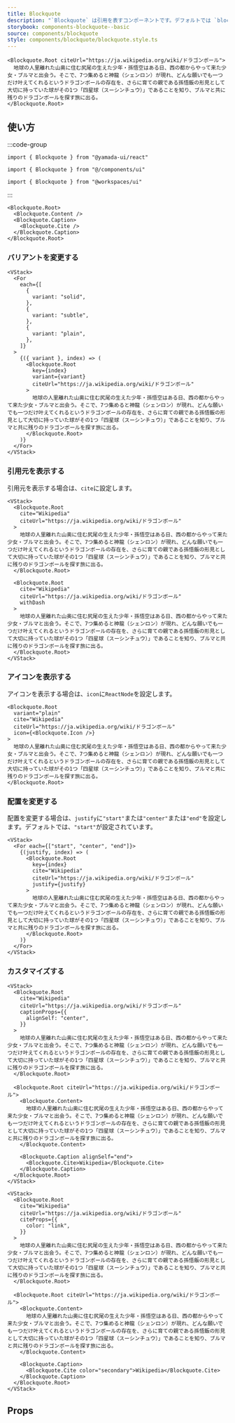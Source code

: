 ```yaml
---
title: Blockquote
description: "`Blockquote` は引用を表すコンポーネントです。デフォルトでは `blockquote` 要素をレンダリングします。"
storybook: components-blockquote--basic
source: components/blockquote
style: components/blockquote/blockquote.style.ts
---
```


```tsx preview
<Blockquote.Root citeUrl="https://ja.wikipedia.org/wiki/ドラゴンボール">
  地球の人里離れた山奥に住む尻尾の生えた少年・孫悟空はある日、西の都からやって来た少女・ブルマと出会う。そこで、7つ集めると神龍（シェンロン）が現れ、どんな願いでも一つだけ叶えてくれるというドラゴンボールの存在を、さらに育ての親である孫悟飯の形見として大切に持っていた球がその1つ「四星球（スーシンチュウ）」であることを知り、ブルマと共に残りのドラゴンボールを探す旅に出る。
</Blockquote.Root>
```

## 使い方

:::code-group

```tsx [package]
import { Blockquote } from "@yamada-ui/react"
```

```tsx [alias]
import { Blockquote } from "@/components/ui"
```

```tsx [monorepo]
import { Blockquote } from "@workspaces/ui"
```

:::

```tsx
<Blockquote.Root>
  <Blockquote.Content />
  <Blockquote.Caption>
    <Blockquote.Cite />
  </Blockquote.Caption>
</Blockquote.Root>
```

### バリアントを変更する

```tsx preview
<VStack>
  <For
    each={[
      {
        variant: "solid",
      },
      {
        variant: "subtle",
      },
      {
        variant: "plain",
      },
    ]}
  >
    {({ variant }, index) => (
      <Blockquote.Root
        key={index}
        variant={variant}
        citeUrl="https://ja.wikipedia.org/wiki/ドラゴンボール"
      >
        地球の人里離れた山奥に住む尻尾の生えた少年・孫悟空はある日、西の都からやって来た少女・ブルマと出会う。そこで、7つ集めると神龍（シェンロン）が現れ、どんな願いでも一つだけ叶えてくれるというドラゴンボールの存在を、さらに育ての親である孫悟飯の形見として大切に持っていた球がその1つ「四星球（スーシンチュウ）」であることを知り、ブルマと共に残りのドラゴンボールを探す旅に出る。
      </Blockquote.Root>
    )}
  </For>
</VStack>
```

### 引用元を表示する

引用元を表示する場合は、`cite`に設定します。

```tsx preview
<VStack>
  <Blockquote.Root
    cite="Wikipedia"
    citeUrl="https://ja.wikipedia.org/wiki/ドラゴンボール"
  >
    地球の人里離れた山奥に住む尻尾の生えた少年・孫悟空はある日、西の都からやって来た少女・ブルマと出会う。そこで、7つ集めると神龍（シェンロン）が現れ、どんな願いでも一つだけ叶えてくれるというドラゴンボールの存在を、さらに育ての親である孫悟飯の形見として大切に持っていた球がその1つ「四星球（スーシンチュウ）」であることを知り、ブルマと共に残りのドラゴンボールを探す旅に出る。
  </Blockquote.Root>

  <Blockquote.Root
    cite="Wikipedia"
    citeUrl="https://ja.wikipedia.org/wiki/ドラゴンボール"
    withDash
  >
    地球の人里離れた山奥に住む尻尾の生えた少年・孫悟空はある日、西の都からやって来た少女・ブルマと出会う。そこで、7つ集めると神龍（シェンロン）が現れ、どんな願いでも一つだけ叶えてくれるというドラゴンボールの存在を、さらに育ての親である孫悟飯の形見として大切に持っていた球がその1つ「四星球（スーシンチュウ）」であることを知り、ブルマと共に残りのドラゴンボールを探す旅に出る。
  </Blockquote.Root>
</VStack>
```

### アイコンを表示する

アイコンを表示する場合は、`icon`に`ReactNode`を設定します。

```tsx preview
<Blockquote.Root
  variant="plain"
  cite="Wikipedia"
  citeUrl="https://ja.wikipedia.org/wiki/ドラゴンボール"
  icon={<Blockquote.Icon />}
>
  地球の人里離れた山奥に住む尻尾の生えた少年・孫悟空はある日、西の都からやって来た少女・ブルマと出会う。そこで、7つ集めると神龍（シェンロン）が現れ、どんな願いでも一つだけ叶えてくれるというドラゴンボールの存在を、さらに育ての親である孫悟飯の形見として大切に持っていた球がその1つ「四星球（スーシンチュウ）」であることを知り、ブルマと共に残りのドラゴンボールを探す旅に出る。
</Blockquote.Root>
```

### 配置を変更する

配置を変更する場合は、`justify`に`"start"`または`"center"`または`"end"`を設定します。デフォルトでは、`"start"`が設定されています。

```tsx preview
<VStack>
  <For each={["start", "center", "end"]}>
    {(justify, index) => (
      <Blockquote.Root
        key={index}
        cite="Wikipedia"
        citeUrl="https://ja.wikipedia.org/wiki/ドラゴンボール"
        justify={justify}
      >
        地球の人里離れた山奥に住む尻尾の生えた少年・孫悟空はある日、西の都からやって来た少女・ブルマと出会う。そこで、7つ集めると神龍（シェンロン）が現れ、どんな願いでも一つだけ叶えてくれるというドラゴンボールの存在を、さらに育ての親である孫悟飯の形見として大切に持っていた球がその1つ「四星球（スーシンチュウ）」であることを知り、ブルマと共に残りのドラゴンボールを探す旅に出る。
      </Blockquote.Root>
    )}
  </For>
</VStack>
```

### カスタマイズする

```tsx preview
<VStack>
  <Blockquote.Root
    cite="Wikipedia"
    citeUrl="https://ja.wikipedia.org/wiki/ドラゴンボール"
    captionProps={{
      alignSelf: "center",
    }}
  >
    地球の人里離れた山奥に住む尻尾の生えた少年・孫悟空はある日、西の都からやって来た少女・ブルマと出会う。そこで、7つ集めると神龍（シェンロン）が現れ、どんな願いでも一つだけ叶えてくれるというドラゴンボールの存在を、さらに育ての親である孫悟飯の形見として大切に持っていた球がその1つ「四星球（スーシンチュウ）」であることを知り、ブルマと共に残りのドラゴンボールを探す旅に出る。
  </Blockquote.Root>

  <Blockquote.Root citeUrl="https://ja.wikipedia.org/wiki/ドラゴンボール">
    <Blockquote.Content>
      地球の人里離れた山奥に住む尻尾の生えた少年・孫悟空はある日、西の都からやって来た少女・ブルマと出会う。そこで、7つ集めると神龍（シェンロン）が現れ、どんな願いでも一つだけ叶えてくれるというドラゴンボールの存在を、さらに育ての親である孫悟飯の形見として大切に持っていた球がその1つ「四星球（スーシンチュウ）」であることを知り、ブルマと共に残りのドラゴンボールを探す旅に出る。
    </Blockquote.Content>

    <Blockquote.Caption alignSelf="end">
      <Blockquote.Cite>Wikipedia</Blockquote.Cite>
    </Blockquote.Caption>
  </Blockquote.Root>
</VStack>
```

```tsx preview
<VStack>
  <Blockquote.Root
    cite="Wikipedia"
    citeUrl="https://ja.wikipedia.org/wiki/ドラゴンボール"
    citeProps={{
      color: "link",
    }}
  >
    地球の人里離れた山奥に住む尻尾の生えた少年・孫悟空はある日、西の都からやって来た少女・ブルマと出会う。そこで、7つ集めると神龍（シェンロン）が現れ、どんな願いでも一つだけ叶えてくれるというドラゴンボールの存在を、さらに育ての親である孫悟飯の形見として大切に持っていた球がその1つ「四星球（スーシンチュウ）」であることを知り、ブルマと共に残りのドラゴンボールを探す旅に出る。
  </Blockquote.Root>

  <Blockquote.Root citeUrl="https://ja.wikipedia.org/wiki/ドラゴンボール">
    <Blockquote.Content>
      地球の人里離れた山奥に住む尻尾の生えた少年・孫悟空はある日、西の都からやって来た少女・ブルマと出会う。そこで、7つ集めると神龍（シェンロン）が現れ、どんな願いでも一つだけ叶えてくれるというドラゴンボールの存在を、さらに育ての親である孫悟飯の形見として大切に持っていた球がその1つ「四星球（スーシンチュウ）」であることを知り、ブルマと共に残りのドラゴンボールを探す旅に出る。
    </Blockquote.Content>

    <Blockquote.Caption>
      <Blockquote.Cite color="secondary">Wikipedia</Blockquote.Cite>
    </Blockquote.Caption>
  </Blockquote.Root>
</VStack>
```

## Props

<PropsTable name="blockquote" />

